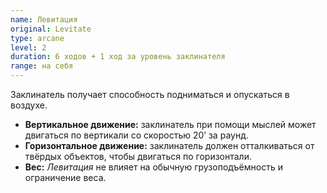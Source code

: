 ```yaml
---
name: Левитация
original: Levitate
type: arcane
level: 2
duration: 6 ходов + 1 ход за уровень заклинателя
range: на себя
---
```


Заклинатель получает способность подниматься и опускаться в воздухе.

- **Вертикальное движение:** заклинатель при помощи мыслей может двигаться по вертикали со скоростью 20’ за раунд.
- **Горизонтальное движение:** заклинатель должен отталкиваться от твёрдых объектов, чтобы двигаться по горизонтали.
- **Вес:** _Левитация_ не влияет на обычную грузоподъёмность и ограничение веса.
